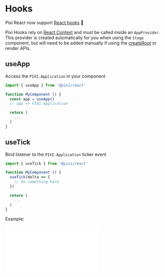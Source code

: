 # Hooks

Pixi React now support [React hooks](https://reactjs.org/docs/hooks-reference.html) 🌟

Pixi Hooks rely on [React Context](https://reactjs.org/docs/context.html) and must be called inside an `AppProvider`. This provider is created automatically for you when using the `Stage` component, but will need to be added manually if using the [createRoot](https://reactjs.org/docs/react-dom-client.html#createroot) or render APIs.

## useApp

Access the `PIXI.Application` in your component

```jsx
import { useApp } from '@pixi/react'

function MyComponent () {
  const app = useApp()
  // app => PIXI.Application

  return (
    ...
  )
}
```

## useTick

Bind listener to the `PIXI.Application` ticker event

```jsx
import { useTick } from '@pixi/react'

function MyComponent () {
  useTick(delta => {
    // do something here
  })

  return (
    ...
  )
}
```

Example:

<iframe
  height={500}
  scrolling="no"
  title="useTick"
  src="//codepen.io/inlet/embed/EOMBer/?height=300&theme-id=33987&default-tab=result&embed-version=2"
  frameBorder="no"
  allowFullScreen={true}
  style={{ width: '100%' }}
/>
